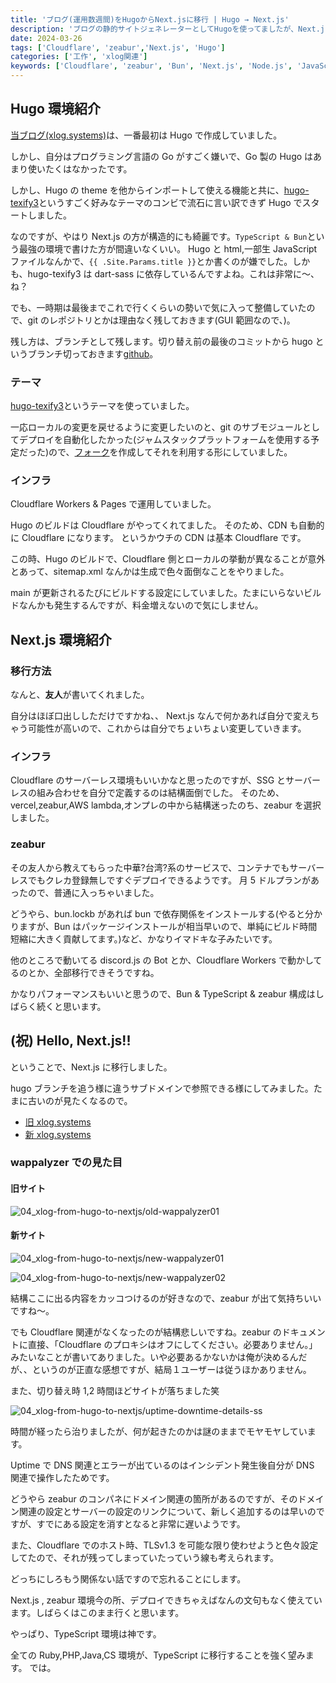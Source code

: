 ```yaml
---
title: 'ブログ(運用数週間)をHugoからNext.jsに移行 | Hugo → Next.js'
description: 'ブログの静的サイトジェネレーターとしてHugoを使ってましたが、Next.jsに変えました。'
date: 2024-03-26
tags: ['Cloudflare', 'zeabur','Next.js', 'Hugo']
categories: ['工作', 'xlog関連']
keywords: ['Cloudflare', 'zeabur', 'Bun', 'Next.js', 'Node.js', 'JavaScript', 'TypeScript', 'Hugo', 'Workers']
---
```


## Hugo 環境紹介

[当ブログ(xlog.systems)](https://www.xlog.systems)は、一番最初は Hugo で作成していました。

しかし、自分はプログラミング言語の Go がすごく嫌いで、Go 製の Hugo はあまり使いたくはなかったです。

しかし、Hugo の theme を他からインポートして使える機能と共に、[hugo-texify3](https://themes.gohugo.io/themes/hugo-texify3/)というすごく好みなテーマのコンビで流石に言い訳できず Hugo でスタートしました。

なのですが、やはり Next.js の方が構造的にも綺麗です。`TypeScript & Bun`という最強の環境で書けた方が間違いなくいい。
Hugo と html,一部生 JavaScript ファイルなんかで、`{{ .Site.Params.title }}`とか書くのが嫌でした。しかも、hugo-texify3 は dart-sass に依存しているんですよね。これは非常に〜、ね？

でも、一時期は最後までこれで行くくらいの勢いで気に入って整備していたので、git のレポジトリとかは理由なく残しておきます(GUI 範囲なので、)。

残し方は、ブランチとして残します。切り替え前の最後のコミットから hugo というブランチ切っておきます[github](https://github.com/BuntinJP/xlog/tree/hugo)。

### テーマ

[hugo-texify3](https://themes.gohugo.io/themes/hugo-texify3/)というテーマを使っていました。

一応ローカルの変更を戻せるように変更したいのと、git のサブモジュールとしてデプロイを自動化したかった(ジャムスタックプラットフォームを使用する予定だった)ので、[フォーク](https://github.com/BuntinJP/hugo-texify3)を作成してそれを利用する形にしていました。

### インフラ

Cloudflare Workers & Pages で運用していました。

Hugo のビルドは Cloudflare がやってくれてました。
そのため、CDN も自動的に Cloudflare になります。
というかウチの CDN は基本 Cloudflare です。

この時、Hugo のビルドで、Cloudflare 側とローカルの挙動が異なることが意外とあって、sitemap.xml なんかは生成で色々面倒なことをやりました。

main が更新されるたびにビルドする設定にしていました。たまにいらないビルドなんかも発生するんですが、料金増えないので気にしません。

## Next.js 環境紹介

### 移行方法

なんと、**友人**が書いてくれました。

自分はほぼ口出ししただけですかね、、
Next.js なんで何かあれば自分で変えちゃう可能性が高いので、これからは自分でちょいちょい変更していきます。

### インフラ

Cloudflare のサーバーレス環境もいいかなと思ったのですが、SSG とサーバーレスの組み合わせを自分で定義するのは結構面倒でした。
そのため、vercel,zeabur,AWS lambda,オンプレの中から結構迷ったのち、zeabur を選択しました。

### zeabur

その友人から教えてもらった中華?台湾?系のサービスで、コンテナでもサーバーレスでもクレカ登録無しですぐデプロイできるようです。
月 5 ドルプランがあったので、普通に入っちゃいました。

どうやら、bun.lockb があれば bun で依存関係をインストールする(やると分かりますが、Bun はパッケージインストールが相当早いので、単純にビルド時間短縮に大きく貢献してます。)など、かなりイマドキな子みたいです。

他のところで動いてる discord.js の Bot とか、Cloudflare Workers で動かしてるのとか、全部移行できそうですね。

かなりパフォーマンスもいいと思うので、Bun & TypeScript & zeabur 構成はしばらく続くと思います。

## (祝) Hello, Next.js!!

ということで、Next.js に移行しました。

hugo ブランチを追う様に違うサブドメインで参照できる様にしてみました。たまに古いのが見たくなるので。

- [旧 xlog.systems](https://old.xlog.systems/)
- [新 xlog.systems](https://www.xlog.systems/)

### wappalyzer での見た目

#### 旧サイト

![04_xlog-from-hugo-to-nextjs/old-wappalyzer01](https://res.cloudinary.com/xlog/image/upload/v1/04_xlog-from-hugo-to-nextjs/old-wappalyzer01.webp?_a=BAMHUyJu0)
#### 新サイト

![04_xlog-from-hugo-to-nextjs/new-wappalyzer01](https://res.cloudinary.com/xlog/image/upload/v1/04_xlog-from-hugo-to-nextjs/new-wappalyzer01.webp?_a=BAMHUyJu0)

![04_xlog-from-hugo-to-nextjs/new-wappalyzer02](https://res.cloudinary.com/xlog/image/upload/v1/04_xlog-from-hugo-to-nextjs/new-wappalyzer02.webp?_a=BAMHUyJu0)

結構ここに出る内容をカッコつけるのが好きなので、zeabur が出て気持ちいいですね〜。

でも Cloudflare 関連がなくなったのが結構悲しいですね。zeabur のドキュメントに直接、「Cloudflare のプロキシはオフにしてください。必要ありません。」みたいなことが書いてありました。いや必要あるかないかは俺が決めるんだが、、というのが正直な感想ですが、結局１ユーザーは従うほかありません。

また、切り替え時 1,2 時間ほどサイトが落ちました笑

![04_xlog-from-hugo-to-nextjs/uptime-downtime-details-ss](https://res.cloudinary.com/xlog/image/upload/v1/04_xlog-from-hugo-to-nextjs/uptime-downtime-details-ss.webp?_a=BAMHUyJu0)

時間が経ったら治りましたが、何が起きたのかは謎のままでモヤモヤしています。

Uptime で DNS 関連とエラーが出ているのはインシデント発生後自分が DNS 関連で操作したためです。

どうやら zeabur のコンパネにドメイン関連の箇所があるのですが、そのドメイン関連の設定とサーバーの設定のリンクについて、新しく追加するのは早いのですが、すでにある設定を消すとなると非常に遅いようです。

また、Cloudflare でのホスト時、TLSv1.3 を可能な限り使わせようと色々設定してたので、それが残ってしまっていたっていう線も考えられます。

どっちにしろもう関係ない話ですので忘れることにします。

Next.js , zeabur 環境今の所、デプロイできちゃえばなんの文句もなく使えています。しばらくはこのまま行くと思います。

やっぱり、TypeScript 環境は神です。

全ての Ruby,PHP,Java,CS 環境が、TypeScript に移行することを強く望みます。
では。
